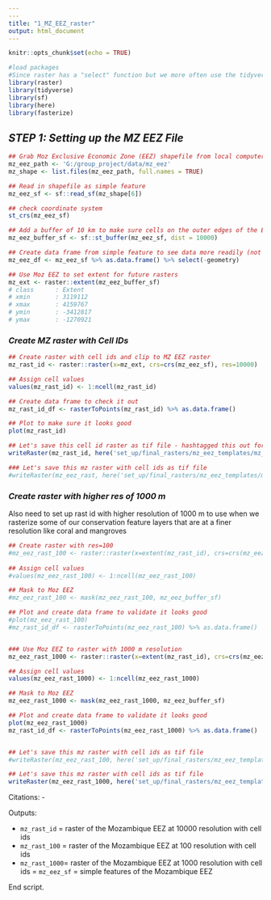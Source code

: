 ```yaml
---
---
title: "1_MZ_EEZ_raster"
output: html_document
---
```


```r
knitr::opts_chunk$set(echo = TRUE)

#load packages 
#Since raster has a "select" function but we more often use the tidyverse::select, load raster first, and let tidyverse overwrite that function.
library(raster)
library(tidyverse)
library(sf)
library(here)
library(fasterize)

```

## *STEP 1: Setting up the MZ EEZ File*
```r

## Grab Moz Exclusive Economic Zone (EEZ) shapefile from local computer
mz_eez_path <- 'G:/group_project/data/mz_eez'
mz_shape <- list.files(mz_eez_path, full.names = TRUE) 

## Read in shapefile as simple feature 
mz_eez_sf <- sf::read_sf(mz_shape[6])

## check coordinate system
st_crs(mz_eez_sf)

## Add a buffer of 10 km to make sure cells on the outer edges of the EEZ are included
mz_eez_buffer_sf <- sf::st_buffer(mz_eez_sf, dist = 10000)

## Create data frame from simple feature to see data more readily (not necessary, but helpful for larger sf)
mz_eez_df <- mz_eez_sf %>% as.data.frame() %>% select(-geometry)

## Use Moz EEZ to set extent for future rasters
mz_ext <- raster::extent(mz_eez_buffer_sf)
# class      : Extent 
# xmin       : 3119112 
# xmax       : 4159767 
# ymin       : -3412817 
# ymax       : -1270921 

```

### *Create MZ raster with Cell IDs*
```r

## Create raster with cell ids and clip to MZ EEZ raster
mz_rast_id <- raster::raster(x=mz_ext, crs=crs(mz_eez_sf), res=10000)

## Assign cell values
values(mz_rast_id) <- 1:ncell(mz_rast_id) 

## Create data frame to check it out
mz_rast_id_df <- rasterToPoints(mz_rast_id) %>% as.data.frame()

## Plot to make sure it looks good
plot(mz_rast_id)

## Let's save this cell id raster as tif file - hashtagged this out for now since the tif is too big
writeRaster(mz_rast_id, here('set_up/final_rasters/mz_eez_templates/mz_rast_id.tif'), overwrite = TRUE)

### Let's save this mz raster with cell ids as tif file
#writeRaster(mz_eez_rast, here('set_up/final_rasters/mz_eez_templates/mz_eez_rast.tif'), overwrite = TRUE) --> do we need this?

```


### *Create raster with higher res of 1000 m*
Also need to set up rast id with higher resolution of 1000 m to use when we rasterize some of our conservation feature layers that are at a finer resolution like coral and mangroves
```r

## Create raster with res=100 
#mz_eez_rast_100 <- raster::raster(x=extent(mz_rast_id), crs=crs(mz_eez_sf), res=100)
 
## Assign cell values
#values(mz_eez_rast_100) <- 1:ncell(mz_eez_rast_100)

## Mask to Moz EEZ
#mz_eez_rast_100 <- mask(mz_eez_rast_100, mz_eez_buffer_sf)

## Plot and create data frame to validate it looks good
#plot(mz_eez_rast_100)
#mz_rast_id_df <- rasterToPoints(mz_eez_rast_100) %>% as.data.frame()


### Use Moz EEZ to raster with 1000 m resolution 
mz_eez_rast_1000 <- raster::raster(x=extent(mz_rast_id), crs=crs(mz_eez_sf), res=1000)

## Assign cell values
values(mz_eez_rast_1000) <- 1:ncell(mz_eez_rast_1000)

## Mask to Moz EEZ
mz_eez_rast_1000 <- mask(mz_eez_rast_1000, mz_eez_buffer_sf)

## Plot and create data frame to validate it looks good
plot(mz_eez_rast_1000)
mz_rast_id_df <- rasterToPoints(mz_eez_rast_1000) %>% as.data.frame()


## Let's save this mz raster with cell ids as tif file
#writeRaster(mz_eez_rast_100, here('set_up/final_rasters/mz_eez_templates/mz_eez_rast_100.tif'), overwrite = TRUE)

## Let's save this mz raster with cell ids as tif file
writeRaster(mz_eez_rast_1000, here('set_up/final_rasters/mz_eez_templates/mz_eez_rast_1000.tif'), overwrite = TRUE)

```

Citations:
 - 
 
Outputs:

- `mz_rast_id` = raster of the Mozambique EEZ at 10000 resolution with cell ids
- `mz_rast_100` = raster of the Mozambique EEZ at 100 resolution with cell ids
- `mz_rast_1000`= raster of the Mozambique EEZ at 1000 resolution with cell ids
= `mz_eez_sf` = simple features of the Mozambique EEZ

End script.

